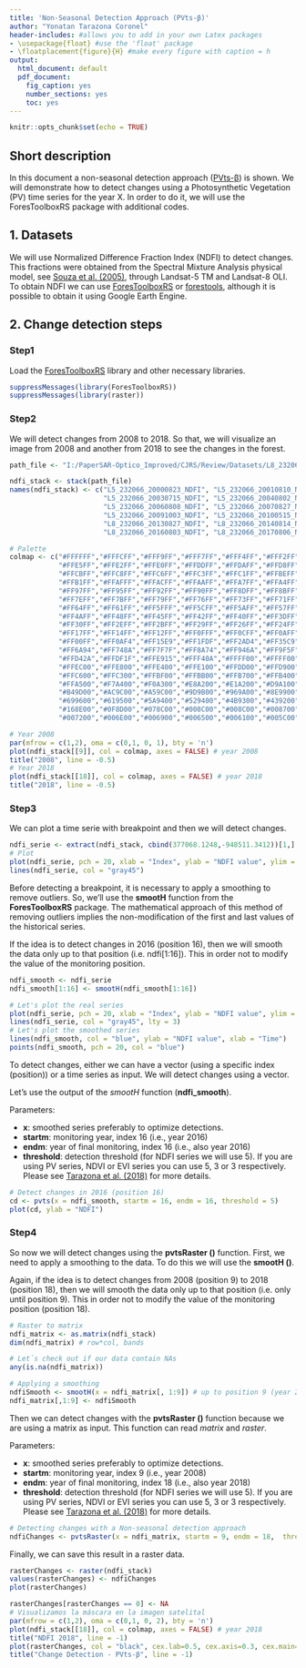 ```yaml
---
title: 'Non-Seasonal Detection Approach (PVts-β)'
author: "Yonatan Tarazona Coronel"
header-includes: #allows you to add in your own Latex packages
- \usepackage{float} #use the 'float' package
- \floatplacement{figure}{H} #make every figure with caption = h
output:
  html_document: default
  pdf_document: 
    fig_caption: yes
    number_sections: yes
    toc: yes
---
```


```r
knitr::opts_chunk$set(echo = TRUE)
```

## Short description

In this document a non-seasonal detection approach ([PVts-β](https://www.sciencedirect.com/science/article/abs/pii/S1470160X18305326)) is shown. We will demonstrate how to detect changes using a Photosynthetic Vegetation (PV) time series for the year X. In order to do it, we will use the ForesToolboxRS package with additional codes.

## 1. Datasets
We will use Normalized Difference Fraction Index (NDFI) to detect changes. This fractions were obtained from the Spectral Mixture Analysis physical model, see [Souza et al. (2005)](https://www.sciencedirect.com/science/article/abs/pii/S0034425705002385), through Landsat-5 TM and Landsat-8 OLI. To obtain NDFI we can use [ForesToolboxRS](https://github.com/ytarazona/ForesToolboxRS) or [forestools](https://github.com/ytarazona/forestools), although it is possible to obtain it using Google Earth Engine.

## 2. Change detection steps
### **Step1**

Load the [ForesToolboxRS](https://github.com/ytarazona/ForesToolboxRS) library and other necessary libraries.

```r
suppressMessages(library(ForesToolboxRS))
suppressMessages(library(raster))
```

### **Step2**

We will detect changes from 2008 to 2018. So that, we will visualize an image from 2008 and another from 2018 to see the changes in the forest.

```r
path_file <- "I:/PaperSAR-Optico_Improved/CJRS/Review/Datasets/L8_232066_2000-2018_NDFI.tif"

ndfi_stack <- stack(path_file) 
names(ndfi_stack) <- c("L5_232066_20000823_NDFI", "L5_232066_20010810_NDFI", "L5_232066_20020922_NDFI",
                       "L5_232066_20030715_NDFI", "L5_232066_20040802_NDFI", "L5_232066_20050720_NDFI",
                       "L5_232066_20060808_NDFI", "L5_232066_20070827_NDFI", "L5_232066_20080728_NDFI",
                       "L5_232066_20091003_NDFI", "L5_232066_20100515_NDFI", "L5_232066_20110806_NDFI",
                       "L8_232066_20130827_NDFI", "L8_232066_20140814_NDFI", "L8_232066_20150801_NDFI",
                       "L8_232066_20160803_NDFI", "L8_232066_20170806_NDFI", "L8_232066_20180926_NDFI")

# Palette
colmap <- c("#FFFFFF","#FFFCFF","#FFF9FF","#FFF7FF","#FFF4FF","#FFF2FF","#FFEFFF","#FFECFF","#FFEAFF","#FFE7FF",
            "#FFE5FF","#FFE2FF","#FFE0FF","#FFDDFF","#FFDAFF","#FFD8FF","#FFD5FF","#FFD3FF","#FFD0FF","#FFCEFF",
            "#FFCBFF","#FFC8FF","#FFC6FF","#FFC3FF","#FFC1FF","#FFBEFF","#FFBCFF","#FFB9FF","#FFB6FF","#FFB4FF",
            "#FFB1FF","#FFAFFF","#FFACFF","#FFAAFF","#FFA7FF","#FFA4FF","#FFA2FF","#FF9FFF","#FF9DFF","#FF9AFF",
            "#FF97FF","#FF95FF","#FF92FF","#FF90FF","#FF8DFF","#FF8BFF","#FF88FF","#FF85FF","#FF83FF","#FF80FF",
            "#FF7EFF","#FF7BFF","#FF79FF","#FF76FF","#FF73FF","#FF71FF","#FF6EFF","#FF6CFF","#FF69FF","#FF67FF",
            "#FF64FF","#FF61FF","#FF5FFF","#FF5CFF","#FF5AFF","#FF57FF","#FF55FF","#FF52FF","#FF4FFF","#FF4DFF",
            "#FF4AFF","#FF48FF","#FF45FF","#FF42FF","#FF40FF","#FF3DFF","#FF3BFF","#FF38FF","#FF36FF","#FF33FF",
            "#FF30FF","#FF2EFF","#FF2BFF","#FF29FF","#FF26FF","#FF24FF","#FF21FF","#FF1EFF","#FF1CFF","#FF19FF",
            "#FF17FF","#FF14FF","#FF12FF","#FF0FFF","#FF0CFF","#FF0AFF","#FF07FF","#FF05FF","#FF02FF","#FF00FF",
            "#FF00FF","#FF0AF4","#FF15E9","#FF1FDF","#FF2AD4","#FF35C9","#FF3FBF","#FF4AB4","#FF55AA","#FF5F9F",
            "#FF6A94","#FF748A","#FF7F7F","#FF8A74","#FF946A","#FF9F5F","#FFAA55","#FFB44A","#FFBF3F","#FFC935",
            "#FFD42A","#FFDF1F","#FFE915","#FFF40A","#FFFF00","#FFFF00","#FFFB00","#FFF700","#FFF300","#FFF000",
            "#FFEC00","#FFE800","#FFE400","#FFE100","#FFDD00","#FFD900","#FFD500","#FFD200","#FFCE00","#FFCA00",
            "#FFC600","#FFC300","#FFBF00","#FFBB00","#FFB700","#FFB400","#FFB000","#FFAC00","#FFA800","#FFA500",
            "#FFA500","#F7A400","#F0A300","#E8A200","#E1A200","#D9A100","#D2A000","#CA9F00","#C39F00","#BB9E00",
            "#B49D00","#AC9C00","#A59C00","#9D9B00","#969A00","#8E9900","#879900","#7F9800","#789700","#709700",
            "#699600","#619500","#5A9400","#529400","#4B9300","#439200","#349100","#2D9000","#258F00","#1E8E00",
            "#168E00","#0F8D00","#078C00","#008C00","#008C00","#008700","#008300","#007F00","#007A00","#007600",
            "#007200","#006E00","#006900","#006500","#006100","#005C00","#005800","#005400","#005000","#004C00")

# Year 2008
par(mfrow = c(1,2), oma = c(0,1, 0, 1), bty = 'n')
plot(ndfi_stack[[9]], col = colmap, axes = FALSE) # year 2008
title("2008", line = -0.5)
# Year 2018
plot(ndfi_stack[[18]], col = colmap, axes = FALSE) # year 2018
title("2018", line = -0.5)
```

### **Step3**

We can plot a time serie with breakpoint and then we will detect changes.

```r
ndfi_serie <- extract(ndfi_stack, cbind(377068.1248,-948511.3412))[1,] # extract with coordinates
# Plot
plot(ndfi_serie, pch = 20, xlab = "Index", ylab = "NDFI value", ylim = c(-1, 1.1))
lines(ndfi_serie, col = "gray45")
```

Before detecting a breakpoint, it is necessary to apply a smoothing to remove outliers. So, we'll use the **smootH** function from the **ForesToolboxRS** package. The mathematical approach of this method of removing outliers implies the non-modification of the first and last values of the historical series.

If the idea is to detect changes in 2016 (position 16), then we will smooth the data only up to that position (i.e. ndfi[1:16]). This in order not to modify the value of the monitoring position.

```r
ndfi_smooth <- ndfi_serie
ndfi_smooth[1:16] <- smootH(ndfi_smooth[1:16])

# Let's plot the real series
plot(ndfi_serie, pch = 20, xlab = "Index", ylab = "NDFI value", ylim = c(-1, 1.05))
lines(ndfi_serie, col = "gray45", lty = 3)
# Let's plot the smoothed series
lines(ndfi_smooth, col = "blue", ylab = "NDFI value", xlab = "Time")
points(ndfi_smooth, pch = 20, col = "blue")
```

To detect changes, either we can have a vector (using a specific index (position)) or a time series as input. We will detect changes using a vector. 

Let's use the output of the *smootH* function (**ndfi_smooth**).

Parameters:

- **x**: smoothed series preferably to optimize detections.
- **startm**: monitoring year, index 16 (i.e., year 2016)
- **endm**: year of final monitoring, index 16 (i.e., also year 2016)
- **threshold**: detection threshold (for NDFI series we will use 5). If you are using PV series, NDVI or EVI series you can use 5, 3 or 3 respectively. Please see [Tarazona et al. (2018)](https://www.sciencedirect.com/science/article/abs/pii/S1470160X18305326) for more details.

```r
# Detect changes in 2016 (position 16)
cd <- pvts(x = ndfi_smooth, startm = 16, endm = 16, threshold = 5)
plot(cd, ylab = "NDFI")
```

### **Step4**

So now we will detect changes using the **pvtsRaster ()** function. First, we need to apply a smoothing to the data. To do this we will use the **smootH ()**.

Again, if the idea is to detect changes from 2008 (position 9) to 2018 (position 18), then we will smooth the data only up to that position (i.e. only until position 9). This in order not to modify the value of the monitoring position (position 18).

```r
# Raster to matrix
ndfi_matrix <- as.matrix(ndfi_stack)
dim(ndfi_matrix) # row*col, bands

# Let´s check out if our data contain NAs
any(is.na(ndfi_matrix))

# Applying a smoothing
ndfiSmooth <- smootH(x = ndfi_matrix[, 1:9]) # up to position 9 (year 2008)
ndfi_matrix[,1:9] <- ndfiSmooth
```

Then we can detect changes with the **pvtsRaster ()** function because we are using a matrix as input. This function can read *matrix* and *raster*.

Parameters:

- **x**: smoothed series preferably to optimize detections.
- **startm**: monitoring year, index 9 (i.e., year 2008)
- **endm**: year of final monitoring, index 18 (i.e., also year 2018)
- **threshold**: detection threshold (for NDFI series we will use 5). If you are using PV series, NDVI or EVI series you can use 5, 3 or 3 respectively. Please see [Tarazona et al. (2018)](https://www.sciencedirect.com/science/article/abs/pii/S1470160X18305326) for more details.

```r
# Detecting changes with a Non-seasonal detection approach
ndfiChanges <- pvtsRaster(x = ndfi_matrix, startm = 9, endm = 18,  threshold = 5)
```

Finally, we can save this result in a raster data.

```r
rasterChanges <- raster(ndfi_stack)
values(rasterChanges) <- ndfiChanges
plot(rasterChanges)
```

```r
rasterChanges[rasterChanges == 0] <- NA
# Visualizamos la máscara en la imagen satelital
par(mfrow = c(1,2), oma = c(0,1, 0, 2), bty = 'n')
plot(ndfi_stack[[18]], col = colmap, axes = FALSE) # year 2018
title("NDFI 2018", line = -1)
plot(rasterChanges, col = "black", cex.lab=0.5, cex.axis=0.3, cex.main=0.5, axes = FALSE)
title("Change Detection - PVts-β", line = -1)
```

